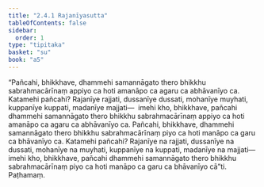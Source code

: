 ```yaml
---
title: "2.4.1 Rajanīyasutta"
tableOfContents: false
sidebar:
  order: 1
type: "tipitaka"
basket: "su"
book: "a5"
---
```



<DynamicBreadcrumb />

<Division number="81" book="a5">

<Paragraph number="532" book="a5">
“Pañcahi, bhikkhave, dhammehi samannāgato thero bhikkhu sabrahmacārīnaṃ appiyo ca hoti amanāpo ca agaru ca abhāvanīyo ca. Katamehi pañcahi? Rajanīye rajjati, dussanīye dussati, mohanīye muyhati, kuppanīye kuppati, madanīye majjati—  imehi kho, bhikkhave, pañcahi dhammehi samannāgato thero bhikkhu sabrahmacārīnaṃ appiyo ca hoti amanāpo ca agaru ca abhāvanīyo ca.
</Paragraph>

<Paragraph number="533" book="a5">
Pañcahi, bhikkhave, dhammehi samannāgato thero bhikkhu sabrahmacārīnaṃ piyo ca hoti manāpo ca garu ca bhāvanīyo ca. Katamehi pañcahi? Rajanīye na rajjati, dussanīye na dussati, mohanīye na muyhati, kuppanīye na kuppati, madanīye na majjati—  imehi kho, bhikkhave, pañcahi dhammehi samannāgato thero bhikkhu sabrahmacārīnaṃ piyo ca hoti manāpo ca garu ca bhāvanīyo cā”ti.

</Paragraph>
</Division>

<Paragraph number="534" type="center" book="a5">
Paṭhamaṃ.
</Paragraph>